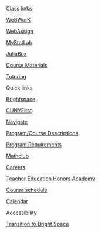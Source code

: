 <!-- autogenerated by julia sidebar-links.jl -->

::: {.d-grid .gap-0}
:::: {.card}
::::: {.card-header}
Class links
:::::

:::: {.nav  .flex-column aria-current="page"}
::::: {.btn .btn-light .text-start .px-0 .mx-0 .py-0 .my-0}
[<i class="bi bi-pencil"></i> WeBWorK](/WeBWorK/courses.html){.nav-link .nav-fill .table-hover .text-black}
:::::
::::: {.btn .btn-light .text-start .px-0 .mx-0 .py-0 .my-0}
[<i class="bi bi-pencil"></i> WebAssign](https://www.webassign.net/){.nav-link .nav-fill .table-hover .text-black}
:::::
::::: {.btn .btn-light .text-start .px-0 .mx-0 .py-0 .my-0}
[<i class="bi bi-pencil"></i> MyStatLab](https://mlm.pearson.com/northamerica/mystatlab/){.nav-link .nav-fill .table-hover .text-black}
:::::
::::: {.btn .btn-light .text-start .px-0 .mx-0 .py-0 .my-0}
[<i class="bi bi-terminal-fill"></i> JuliaBox](/juliabox){.nav-link .nav-fill .table-hover .text-black}
:::::
::::: {.btn .btn-light .text-start .px-0 .mx-0 .py-0 .my-0}
[<i class="bi bi-pencil"></i> Course Materials](/Undergraduate/Courses/){.nav-link .nav-fill .table-hover .text-black}
:::::
::::: {.btn .btn-light .text-start .px-0 .mx-0 .py-0 .my-0}
[<i class="bi bi-person-circle"></i> Tutoring](/Undergraduate/Tutoring/){.nav-link .nav-fill .table-hover .text-black}
:::::
::::


::::
:::

::: {.d-grid .gap-0}
:::: {.card}

::::: {.card-header}
Quick links
:::::

:::: {.nav  .flex-column aria-current="page"}
::::: {.btn .btn-light .text-start .px-0 .mx-0 .py-0 .my-0}
[<i class="bi bi-journal"></i> Brightspace](https://brightspace.cuny.edu/){.nav-link .nav-fill .table-hover .text-black}
:::::
::::: {.btn .btn-light .text-start .px-0 .mx-0 .py-0 .my-0}
[<i class="bi bi-tools"></i> CUNYFirst](https://www.cuny.edu/about/administration/offices/cis/cunyfirst/){.nav-link .nav-fill .table-hover .text-black}
:::::
::::: {.btn .btn-light .text-start .px-0 .mx-0 .py-0 .my-0}
[<i class="bi bi-tools"></i> Navigate](https://csi-cuny.campus.eab.com/){.nav-link .nav-fill .table-hover .text-black}
:::::
::::: {.btn .btn-light .text-start .px-0 .mx-0 .py-0 .my-0}
[<i class="bi bi-ui-checks-grid"></i> Program/Course Descriptions](/Undergraduate/Major/){.nav-link .nav-fill .table-hover .text-black}
:::::
::::: {.btn .btn-light .text-start .px-0 .mx-0 .py-0 .my-0}
[<i class="bi bi-person-check-fill"></i> Program Requirements](/Undergraduate/AdvisingDocuments/){.nav-link .nav-fill .table-hover .text-black}
:::::
::::: {.btn .btn-light .text-start .px-0 .mx-0 .py-0 .my-0}
[<i class="bi bi-transparency"></i> Mathclub](https://math-csi-cuny.github.io/mathclub/){.nav-link .nav-fill .table-hover .text-black}
:::::
::::: {.btn .btn-light .text-start .px-0 .mx-0 .py-0 .my-0}
[<i class="bi bi-door-open"></i> Careers](/Undergraduate/Career/){.nav-link .nav-fill .table-hover .text-black}
:::::
::::: {.btn .btn-light .text-start .px-0 .mx-0 .py-0 .my-0}
[<i class="bi bi-lightbulb"></i> Teacher Education Honors Academy](https://www.csi.cuny.edu/academics-and-research/specialized-programs/honors-programs/teacher-education-honors-academy){.nav-link .nav-fill .table-hover .text-black}
:::::
::::: {.btn .btn-light .text-start .px-0 .mx-0 .py-0 .my-0}
[<i class="bi bi-layout-wtf"></i> Course schedule](https://globalsearch.cuny.edu/CFGlobalSearchTool/search.jsp){.nav-link .nav-fill .table-hover .text-black}
:::::
::::: {.btn .btn-light .text-start .px-0 .mx-0 .py-0 .my-0}
[<i class="bi bi-calendar-week"></i> Calendar](/calendar.html){.nav-link .nav-fill .table-hover .text-black}
:::::
::::: {.btn .btn-light .text-start .px-0 .mx-0 .py-0 .my-0}
[<i class="bi bi-pencil"></i> Accessibility](ADA){.nav-link .nav-fill .table-hover .text-black}
:::::
::::: {.btn .btn-light .text-start .px-0 .mx-0 .py-0 .my-0}
[<i class="bi bi-pencil"></i> Transition to Bright Space](/BB2BS/){.nav-link .nav-fill .table-hover .text-black}
:::::
::::


::::
:::
